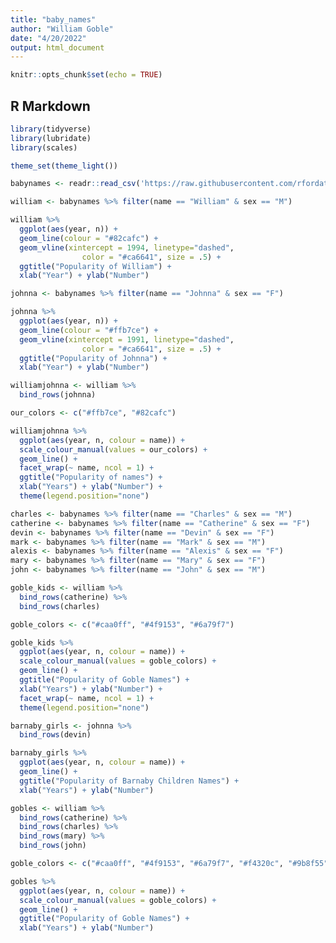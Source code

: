 ```yaml
---
title: "baby_names"
author: "William Goble"
date: "4/20/2022"
output: html_document
---
```


```r
knitr::opts_chunk$set(echo = TRUE)
```

## R Markdown

```r
library(tidyverse)
library(lubridate)
library(scales)

theme_set(theme_light())
```

```r
babynames <- readr::read_csv('https://raw.githubusercontent.com/rfordatascience/tidytuesday/master/data/2022/2022-03-22/babynames.csv')
```

```r
william <- babynames %>% filter(name == "William" & sex == "M")

william %>%
  ggplot(aes(year, n)) + 
  geom_line(colour = "#82cafc") +
  geom_vline(xintercept = 1994, linetype="dashed", 
                color = "#ca6641", size = .5) +
  ggtitle("Popularity of William") +
  xlab("Year") + ylab("Number")
```

```r
johnna <- babynames %>% filter(name == "Johnna" & sex == "F")

johnna %>%
  ggplot(aes(year, n)) + 
  geom_line(colour = "#ffb7ce") + 
  geom_vline(xintercept = 1991, linetype="dashed", 
                color = "#ca6641", size = .5) +
  ggtitle("Popularity of Johnna") +
  xlab("Year") + ylab("Number")
```

```r
williamjohnna <- william %>%
  bind_rows(johnna)

our_colors <- c("#ffb7ce", "#82cafc")

williamjohnna %>%
  ggplot(aes(year, n, colour = name)) + 
  scale_colour_manual(values = our_colors) +
  geom_line() + 
  facet_wrap(~ name, ncol = 1) +
  ggtitle("Popularity of names") +
  xlab("Years") + ylab("Number") +
  theme(legend.position="none")
```

```r
charles <- babynames %>% filter(name == "Charles" & sex == "M")
catherine <- babynames %>% filter(name == "Catherine" & sex == "F")
devin <- babynames %>% filter(name == "Devin" & sex == "F")
mark <- babynames %>% filter(name == "Mark" & sex == "M")
alexis <- babynames %>% filter(name == "Alexis" & sex == "F")
mary <- babynames %>% filter(name == "Mary" & sex == "F")
john <- babynames %>% filter(name == "John" & sex == "M")
```

```r
goble_kids <- william %>%
  bind_rows(catherine) %>%
  bind_rows(charles) 

goble_colors <- c("#caa0ff", "#4f9153", "#6a79f7")

goble_kids %>%
  ggplot(aes(year, n, colour = name)) + 
  scale_colour_manual(values = goble_colors) +
  geom_line() + 
  ggtitle("Popularity of Goble Names") +
  xlab("Years") + ylab("Number") +
  facet_wrap(~ name, ncol = 1) +
  theme(legend.position="none")
```

```r
barnaby_girls <- johnna %>%
  bind_rows(devin)

barnaby_girls %>%
  ggplot(aes(year, n, colour = name)) + 
  geom_line() + 
  ggtitle("Popularity of Barnaby Children Names") +
  xlab("Years") + ylab("Number")
```

```r
gobles <- william %>%
  bind_rows(catherine) %>%
  bind_rows(charles) %>%
  bind_rows(mary) %>%
  bind_rows(john)

goble_colors <- c("#caa0ff", "#4f9153", "#6a79f7", "#f4320c", "#9b8f55")

gobles %>%
  ggplot(aes(year, n, colour = name)) + 
  scale_colour_manual(values = goble_colors) +
  geom_line() + 
  ggtitle("Popularity of Goble Names") +
  xlab("Years") + ylab("Number")
```

